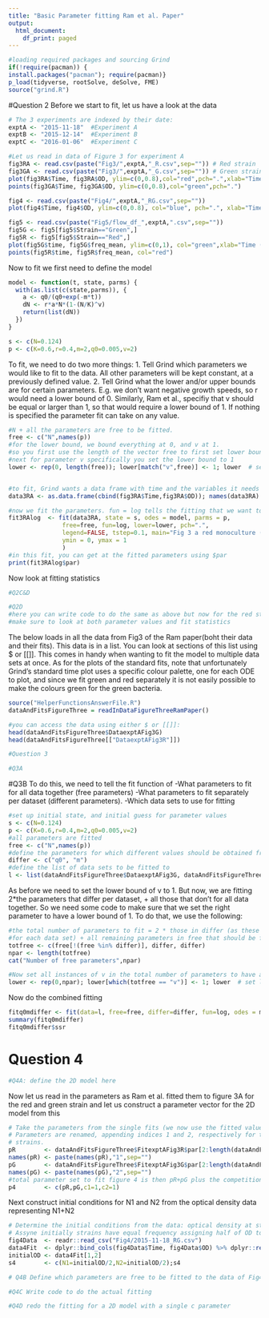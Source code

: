 ```yaml
---
title: "Basic Parameter fitting Ram et al. Paper"
output:
  html_document:
    df_print: paged
---
```


```r
#loading required packages and sourcing Grind
if(!require(pacman)) {
install.packages("pacman"); require(pacman)}
p_load(tidyverse, rootSolve, deSolve, FME)
source("grind.R")


```
#Question 2
Before we start to fit, let us have a look at the data

```r
# The 3 experiments are indexed by their date:
exptA <- "2015-11-18"  #Experiment A
exptB <- "2015-12-14"  #Experiment B
exptC <- "2016-01-06"  #Experiment C

#Let us read in data of Figure 3 for experiment A
fig3RA <- read.csv(paste("Fig3/",exptA,"_R.csv",sep="")) # Red strain
fig3GA <- read.csv(paste("Fig3/",exptA,"_G.csv",sep="")) # Green strain
plot(fig3RA$Time, fig3RA$OD, ylim=c(0,0.8),col="red",pch=".",xlab="Time (hr)",ylab="OD", main = "Figure 3 A1 (red) and A2 (green)")
points(fig3GA$Time, fig3GA$OD, ylim=c(0,0.8),col="green",pch=".")

fig4 <- read.csv(paste("Fig4/",exptA,"_RG.csv",sep=""))
plot(fig4$Time, fig4$OD, ylim=c(0,0.8), col="blue", pch=".", xlab="Time (hr)", ylab="Total OD", main = "Figure 4 A")

fig5 <- read.csv(paste("Fig5/flow_df_",exptA,".csv",sep=""))
fig5G <- fig5[fig5$Strain=="Green",]
fig5R <- fig5[fig5$Strain=="Red",]
plot(fig5G$time, fig5G$freq_mean, ylim=c(0,1), col="green",xlab="Time (hr)", ylab="Frequency", main =  "Figure 5 A")
points(fig5R$time, fig5R$freq_mean, col="red")


```


Now to fit we first need to define the model

```r

model <- function(t, state, parms) {
  with(as.list(c(state,parms)), {
    a <- q0/(q0+exp(-m*t))
    dN <- r*a*N*(1-(N/K)^v)
    return(list(dN))  
  }) 
}

s <- c(N=0.124)
p <- c(K=0.6,r=0.4,m=2,q0=0.005,v=2)
```


To fit, we need to do two more things:
1. Tell Grind which parameters we would like to fit to the data. All other parameters will be kept constant, at a previously defined value.
2. Tell Grind what the lower and/or upper bounds are for certain parameters. E.g. we don't want negative growth speeds, so r would need a lower bound of 0. Similarly, Ram et al., specifiy that v should be equal or larger than 1, so that would require a lower bound of 1. If nothing is specified the parameter fit can take on any value.

```r
#N + all the parameters are free to be fitted. 
free <- c("N",names(p))
#for the lower bound, we bound everything at 0, and v at 1.
#so you first use the length of the vector free to first set lower bound for all parameters to zero
#next for parameter v specifically you set the lower bound to 1
lower <- rep(0, length(free)); lower[match("v",free)] <- 1; lower  # set lower bounds


#to fit, Grind wants a data frame with time and the variables it needs to fit. Note how we rename OD to N to be consistent.
data3RA <- as.data.frame(cbind(fig3RA$Time,fig3RA$OD)); names(data3RA) <- c("time","N")

#now we fit the parameters. fun = log tells the fitting that we want to fit the log of the data, not the actual data. The other parameters are self-explanatory. Note that we also start from some initial guess for the parameter values and try to improve the fit from there. For now, we'll just use the parameters from above.
fit3RAlog  <- fit(data3RA, state = s, odes = model, parms = p,
               free=free, fun=log, lower=lower, pch=".",
               legend=FALSE, tstep=0.1, main="Fig 3 a red monoculture (fun=log)",
               ymin = 0, ymax = 1
               )
#in this fit, you can get at the fitted parameters using $par
print(fit3RAlog$par)

```

Now look at fitting statistics
```r
#Q2C&D

```

```r

#Q2D 
#here you can write code to do the same as above but now for the red strain in Fig 3B
#make sure to look at both parameter values and fit statistics


```


The below loads in all the data from Fig3 of the Ram paper(boht their data and their fits). This data is in a list. You can look at sections of this list using $ or [[]]. This comes in handy when wanting to fit the model to multiple data sets at once. As for the plots of the standard fits, note that unfortunately Grind's standard time plot uses a specific colour palette, one for each ODE to plot, and since we fit green and red separately it is not easily possible to make the colours green for the green bacteria.

```r
source("HelperFunctionsAnswerFile.R")
dataAndFitsFigureThree = readInDataFigureThreeRamPaper()

#you can access the data using either $ or [[]]:
head(dataAndFitsFigureThree$DataexptAFig3G)
head(dataAndFitsFigureThree[["DataexptAFig3R"]])

```
```r
#Question 3

#Q3A 
```

#Q3B
To do this, we need to tell the fit function of
-What parameters to fit for all data together (free parameters)
-What parameters to fit separately per dataset (different parameters).
-Which data sets to use for fitting

```r
#set up initial state, and initial guess for parameter values
s <- c(N=0.124)
p <- c(K=0.6,r=0.4,m=2,q0=0.005,v=2)
#all parameters are fitted
free <- c("N",names(p)) 
#define the parameters for which different values should be obtained from different data sets, for all other parameters a single fit value is obtained from the combined data sets
differ <- c("q0", "m")
#define the list of data sets to be fitted to
l <- list(dataAndFitsFigureThree$DataexptAFig3G, dataAndFitsFigureThree$DataexptAFig3R)
```
As before we need to set the lower bound of v to 1. But now, we are fitting 2*the parameters that differ per dataset, + all those that don't for all data together. So we need some code to make sure that we set the right parameter to have a lower bound of 1. To do that, we use the following:

```r
#the total number of parameters to fit = 2 * those in differ (as these need to be fitted twice, once
#for each data set) + all remaining parameters in free that should be fitted combined for the two datasets
totfree <- c(free[!(free %in% differ)], differ, differ)
npar <- length(totfree)
cat("Number of free parameters",npar)

#Now set all instances of v in the total number of parameters to have a lower bound of1, and all the other lower bounds to 0
lower <- rep(0,npar); lower[which(totfree == "v")] <- 1; lower  # set lower bounds
```
Now do the combined fitting

```r
fitq0mdiffer <- fit(data=l, free=free, differ=differ, fun=log, odes = model, state = s, parms = p, lower=lower, pch=".",legend=FALSE, tstep=0.1,  main="Red from A and B, q0 andd m differing", add=TRUE, ymin = 0, ymax = 1)
summary(fitq0mdiffer)
fitq0mdiffer$ssr

```

# Question 4

```r
#Q4A: define the 2D model here


```
Now let us read in the parameters as Ram et al. fitted them to figure 3A for the red and green strain
and let us construct a parameter vector for the 2D model from this

```r
# Take the parameters from the single fits (we now use the fitted values obtained in the paper). 
# Parameters are renamed, appending indices 1 and 2, respectively for the red (R) and green (G)
# strains.
pR        <- dataAndFitsFigureThree$FitexptAFig3R$par[2:length(dataAndFitsFigureThree$FitexptAFig3R$par)]
names(pR) <- paste(names(pR),"1",sep="")
pG        <- dataAndFitsFigureThree$FitexptAFig3G$par[2:length(dataAndFitsFigureThree$FitexptAFig3G$par)]
names(pG) <- paste(names(pG),"2",sep="")
#total parameter set to fit figure 4 is then pR+pG plus the competition parameters
p4        <- c(pR,pG,c1=1,c2=1)
```
Next construct initial conditions for N1 and N2 from the optical density data representing N1+N2

```r
# Determine the initial conditions from the data: optical density at start
# Assyne initially strains have equal frequency assigning half of OD to each.
fig4Data  <- readr::read_csv("Fig4/2015-11-18_RG.csv")
data4Fit  <- dplyr::bind_cols(fig4Data$Time, fig4Data$OD) %>% dplyr::rename(time = ...1, OD = ...2) %>% as.data.frame()
initialOD <- data4Fit[1,2]
s4        <- c(N1=initialOD/2,N2=initialOD/2);s4
```


```r
# Q4B Define which parameters are free to be fitted to the data of Fig4

```


```r
#Q4C Write code to do the actual fitting


```


```r
#Q4D redo the fitting for a 2D model with a single c parameter


```

